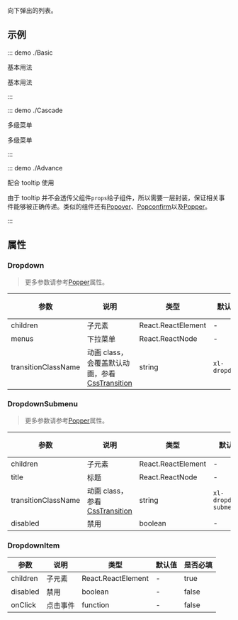 向下弹出的列表。

## 示例

::: demo ./Basic

基本用法

基本用法

:::

::: demo ./Cascade

多级菜单

多级菜单

:::

::: demo ./Advance

配合 tooltip 使用

由于 tooltip 并不会透传父组件`props`给子组件，所以需要一层封装，保证相关事件能够被正确传递。类似的组件还有[Popover](/components/popover)、[Popconfirm](/components/Popconfirm)以及[Popper](/components/Popper)。

:::

## 属性

### Dropdown

> 更多参数请参考[Popper](/components/Popper)属性。

| 参数 | 说明 | 类型 | 默认值 | 是否必填 |
| --- | --- | --- | --- | --- |
| children | 子元素 | React.ReactElement | - | true |
| menus | 下拉菜单 | React.ReactNode | - | true |
| transitionClassName | 动画 class，会覆盖默认动画，参看[CssTransition](/components/CssTransition) | string | `xl-dropdown` | false |

### DropdownSubmenu

> 更多参数请参考[Popper](/components/Popper)属性。

| 参数 | 说明 | 类型 | 默认值 | 是否必填 |
| --- | --- | --- | --- | --- |
| children | 子元素 | React.ReactElement | - | true |
| title | 标题 | React.ReactNode | - | true |
| transitionClassName | 动画 class，参看[CssTransition](/components/CssTransition) | string | `xl-dropdown-submenu` | false |
| disabled | 禁用 | boolean | - | false |

### DropdownItem

| 参数     | 说明     | 类型               | 默认值 | 是否必填 |
| -------- | -------- | ------------------ | ------ | -------- |
| children | 子元素   | React.ReactElement | -      | true     |
| disabled | 禁用     | boolean            | -      | false    |
| onClick  | 点击事件 | function           | -      | false    |
